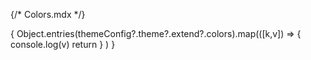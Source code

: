 {/* Colors.mdx */}


<Meta title="Colors" />

<ColorPalette>
   {
      Object.entries(themeConfig?.theme?.extend?.colors).map(([k,v]) => 
         {
            console.log(v)
            return <ColorItem title={k} colors={ { [k] : v }} />
         }
      )
   }
</ColorPalette>


